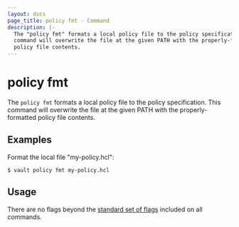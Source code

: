 ```yaml
---
layout: docs
page_title: policy fmt - Command
description: |-
  The "policy fmt" formats a local policy file to the policy specification. This
  command will overwrite the file at the given PATH with the properly-formatted
  policy file contents.
---
```


# policy fmt

The `policy fmt` formats a local policy file to the policy specification. This
command will overwrite the file at the given PATH with the properly-formatted
policy file contents.

## Examples

Format the local file "my-policy.hcl":

```shell-session
$ vault policy fmt my-policy.hcl
```

## Usage

There are no flags beyond the [standard set of flags](/docs/commands)
included on all commands.

